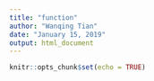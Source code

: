 ```yaml
---
title: "function"
author: "Wanqing Tian"
date: "January 15, 2019"
output: html_document
---
```


```r
knitr::opts_chunk$set(echo = TRUE)
```

